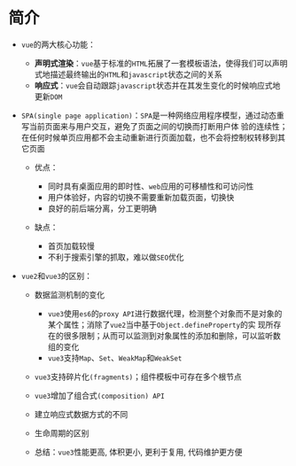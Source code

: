# 简介

* `vue`的两大核心功能：

  * **声明式渲染**：`vue`基于标准的`HTML`拓展了一套模板语法，使得我们可以声明式地描述最终输出的`HTML`和`javascript`状态之间的关系
  * **响应式**：`vue`会自动跟踪`javascript`状态并在其发生变化的时候响应式地更新`DOM`

* `SPA(single page application)`：`SPA`是一种网络应用程序模型，通过动态重写当前页面来与用户交互，避免了页面之间的切换而打断用户体
验的连续性；在任何时候单页应用都不会主动重新进行页面加载，也不会将控制权转移到其它页面

  * 优点：

    * 同时具有桌面应用的即时性、`web`应用的可移植性和可访问性
    * 用户体验好，内容的切换不需要重新加载页面，切换快
    * 良好的前后端分离，分工更明确

  * 缺点：

    * 首页加载较慢
    * 不利于搜索引擎的抓取，难以做`SEO`优化

* `vue2`和`vue3`的区别：

  * 数据监测机制的变化

    * `vue3`使用`es6`的`proxy API`进行数据代理，检测整个对象而不是对象的某个属性；消除了`vue2`当中基于`Object.defineProperty`的实
    现所存在的很多限制；从而可以监测到对象属性的添加和删除，可以监听数组的变化
    * `vue3`支持`Map`、`Set`、`WeakMap`和`WeakSet`

  * `vue3`支持碎片化`(fragments)`；组件模板中可存在多个根节点

  * `vue3`增加了组合式`(composition) API`

  * 建立响应式数据方式的不同

  * 生命周期的区别

  * 总结：`vue3`性能更高, 体积更小, 更利于复用, 代码维护更方便
